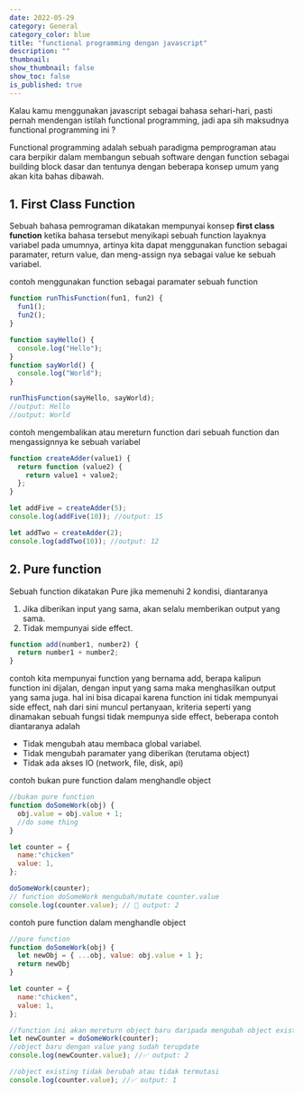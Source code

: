 ```yaml
---
date: 2022-05-29
category: General
category_color: blue
title: "functional programming dengan javascript"
description: ""
thumbnail:
show_thumbnail: false
show_toc: false
is_published: true
---
```


Kalau kamu menggunakan javascript sebagai bahasa sehari-hari, pasti pernah mendengan istilah functional programming, jadi apa sih maksudnya functional programming ini ?

Functional programming adalah sebuah paradigma pemprograman atau cara berpikir dalam membangun sebuah software dengan function sebagai building block dasar dan tentunya dengan beberapa konsep umum yang akan kita bahas dibawah.

## 1. First Class Function

Sebuah bahasa pemrograman dikatakan mempunyai konsep **first class function** ketika bahasa tersebut menyikapi sebuah function layaknya variabel pada umumnya, artinya kita dapat menggunakan function sebagai paramater, return value, dan meng-assign nya sebagai value ke sebuah variabel.

contoh menggunakan function sebagai paramater sebuah function

```javascript
function runThisFunction(fun1, fun2) {
  fun1();
  fun2();
}

function sayHello() {
  console.log("Hello");
}
function sayWorld() {
  console.log("World");
}

runThisFunction(sayHello, sayWorld);
//output: Hello
//output: World
```

contoh mengembalikan atau mereturn function dari sebuah function dan mengassignnya ke sebuah variabel

```javascript
function createAdder(value1) {
  return function (value2) {
    return value1 + value2;
  };
}

let addFive = createAdder(5);
console.log(addFive(10)); //output: 15

let addTwo = createAdder(2);
console.log(addTwo(10)); //output: 12

```

## 2. Pure function

Sebuah function dikatakan Pure jika memenuhi 2 kondisi, diantaranya

1. Jika diberikan input yang sama, akan selalu memberikan output yang sama.
2. Tidak mempunyai side effect.

```javascript
function add(number1, number2) {
  return number1 + number2;
}
```

contoh kita mempunyai function yang bernama add, berapa kalipun function ini dijalan, dengan input yang sama maka menghasilkan output yang sama juga. hal ini bisa dicapai karena function ini tidak mempunyai side effect, nah dari sini muncul pertanyaan, kriteria seperti yang dinamakan sebuah fungsi tidak mempunya side effect, beberapa contoh diantaranya adalah

- Tidak mengubah atau membaca global variabel.
- Tidak mengubah paramater yang diberikan (terutama object)
- Tidak ada akses IO (network, file, disk, api)

contoh bukan pure function dalam menghandle object

```javascript
//bukan pure function
function doSomeWork(obj) {
  obj.value = obj.value + 1;
  //do some thing
}

let counter = {
  name:"chicken"
  value: 1,
};

doSomeWork(counter);
// function doSomeWork mengubah/mutate counter.value
console.log(counter.value); // 🔴 output: 2 

```

contoh pure function dalam menghandle object

```javascript
//pure function
function doSomeWork(obj) {
  let newObj = { ...obj, value: obj.value + 1 };
  return newObj
}

let counter = {
  name:"chicken",
  value: 1,
};

//function ini akan mereturn object baru daripada mengubah object existing
let newCounter = doSomeWork(counter);
//object baru dengan value yang sudah terupdate
console.log(newCounter.value); //✅ output: 2

//object existing tidak berubah atau tidak termutasi
console.log(counter.value); //✅ output: 1
```
